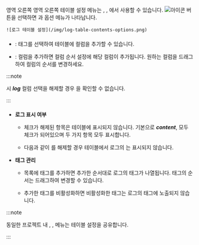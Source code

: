 <InDoc pages="log-search,aws-log-search,log-exp,aws-log-exp"><LinkImage img="number-03.png" className="ico" /> 영역 오른쪽</InDoc><InDoc pages="log-lt,aws-log-lt"><LinkImage img="number-02.png" className="ico" /> 영역 오른쪽</InDoc> <UI>테이블 설정</UI> 메뉴는 <Cmdname sid="logTail" className="uitext" />, <Cmdname sid="log_search" className="uitext" />, <Cmdname sid="logExplorer" className="uitext" />에서 사용할 수 있습니다. ![아이콘](/img/ic-setting.svg) <Cmdname sid="table_settings" className="uitext" /> 버튼을 선택하면 <Cmdname sid="column_settings" className="uitext" />과 <Cmdname sid="ITM08349" className="uitext" /> 옵션 메뉴가 나타납니다. 
    
    ![로그 테이블 설정](/img/log-table-contents-options.png)

#### <Cmdname sid="column_settings" className="uitext" /> 

* <Cmdname sid="add_a_column" className="uitext" />: 태그를 선택하여 테이블에 컬럼을 추가할 수 있습니다.

* <Cmdname sid="column_order_setting" className="uitext" />: 컬럼을 추가하면 컬럼 순서 설정에 해당 컬럼이 추가됩니다. 원하는 컬럼을 드래그하여 컬럼의 순서를 변경하세요.

:::note 

<Cmdname sid="add_a_column" className="uitext" /> 시 ***log*** 컬럼 선택을 해제할 경우 <Cmdname sid="ITM08349" className="uitext" />을 확인할 수 없습니다. 

:::

#### <Cmdname sid="ITM08349" className="uitext" />

<ImgLang img='log-table-contents.png' desc='로그 테이블 컨텐츠 설정'/>

* **로그 표시 여부**

  * 체크가 해제된 항목은 테이블에 표시되지 않습니다. 기본으로 ***content***, <Cmdname sid="tag" className="uitext" /> 모두 체크가 되어있으며 두 가지 항목 모두 표시합니다. 

  * 다음과 같이 <Cmdname sid="tag" className="uitext" />를 해제할 경우 테이블에서 로그의 <Cmdname sid="tag" className="uitext" />는 표시되지 않습니다.
  <ImgLang img='log-table-contents-remove-tag.png' desc='로그 테이블 태그 미표시 sc'/>

* **태그 관리**

  * <Cmdname sid="tag_management" className="uitext" /> 목록에 태그를 추가하면 추가한 순서대로 로그의 태그가 나열됩니다. 태그의 순서는 드래그하여 변경할 수 있습니다.

  * 추가한 태그를 비활성화하면 비활성화한 태그는 로그의 태그에 노출되지 않습니다. 

:::note 

동일한 프로젝트 내 <Cmdname sid="side_logTail" className="uitext" />, <Cmdname sid="side_logSearch" className="uitext" />, <Cmdname sid="side_logExplorer" className="uitext" /> 메뉴는 테이블 설정을 공유합니다. 

:::